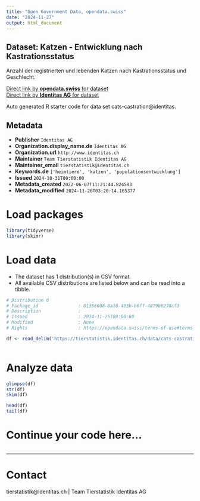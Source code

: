 ```yaml
---
title: "Open Government Data, opendata.swiss"
date: "2024-11-27"
output: html_document
---
```


## Dataset: Katzen - Entwicklung nach Kastrationsstatus

Anzahl der registrierten und lebenden Katzen nach Kastrationsstatus und Geschlecht.

[Direct link by **opendata.swiss** for dataset](https://opendata.swiss/de/dataset/katzen-entwicklung-nach-kastrationsstatus)<br>
[Direct link by **Identitas AG** for dataset](https://tierstatistik.identitas.ch/)

Auto generated R starter code for data set cats-castration@identitas.

## Metadata

- **Publisher** `Identitas AG`
- **Organization.display_name.de** `Identitas AG`
- **Organization.url** `http://www.identitas.ch`
- **Maintainer** `Team Tierstatistik Identitas AG`
- **Maintainer_email** `tierstatistik@identitas.ch`
- **Keywords.de** `['heimtiere', 'katzen', 'populationsentwicklung']`
- **Issued** `2024-10-31T00:00:00`
- **Metadata_created** `2022-06-07T11:21:44.824583`
- **Metadata_modified** `2024-11-26T03:20:14.165377`


# Load packages

```r

library(tidyverse)
library(skimr)

```

# Load data

-   The dataset has 1 distribution(s) in CSV format.
-   All available CSV distributions are listed below and can be read into a tibble.

```r

# Distribution 0
# Package_id               : 01356608-8a10-493b-b6ff-4879b8278cf3
# Description              : 
# Issued                   : 2024-11-25T00:00:00
# Modified                 : None
# Rights                   : https://opendata.swiss/terms-of-use#terms_by

df <- read_delim('https://tierstatistik.identitas.ch/data/cats-castration.csv')



```

# Analyze data

```r

glimpse(df)
str(df)
skim(df)

head(df)
tail(df)

```

# Continue your code here...

```r

```

------------------------------------------------------------------------

# Contact

tierstatistik@identitas.ch | Team Tierstatistik Identitas AG
